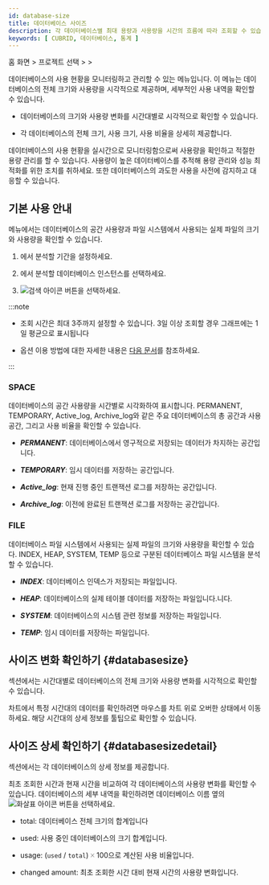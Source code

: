 ```yaml
---
id: database-size
title: 데이터베이스 사이즈
description: 각 데이터베이스별 최대 용량과 사용량을 시간의 흐름에 따라 조회할 수 있습니다.
keywords: [ CUBRID, 데이터베이스, 통계 ]
---
```


홈 화면 &gt; 프로젝트 선택 &gt; <Cmdname sid="side_reportStat" className="uitext" /> &gt; <Cmdname sid="side_dbSize" className="uitext" />

데이터베이스의 사용 현황을 모니터링하고 관리할 수 있는 메뉴입니다. 이 메뉴는 데이터베이스의 전체 크기와 사용량을 시각적으로 제공하며, 세부적인 사용 내역을 확인할 수 있습니다.

* 데이터베이스의 크기와 사용량 변화를 시간대별로 시각적으로 확인할 수 있습니다.

* 각 데이터베이스의 전체 크기, 사용 크기, 사용 비율을 상세히 제공합니다.

데이터베이스의 사용 현황을 실시간으로 모니터링함으로써 사용량을 확인하고 적절한 용량 관리를 할 수 있습니다. 사용량이 높은 데이터베이스를 추적해 용량 관리와 성능 최적화를 위한 조치를 취하세요. 또한 데이터베이스의 과도한 사용을 사전에 감지하고 대응할 수 있습니다.

## 기본 사용 안내

<Cmdname sid="side_dbSize" className="uitext" /> 메뉴에서는 데이터베이스의 공간 사용량과 파일 시스템에서 사용되는 실제 파일의 크기와 사용량을 확인할 수 있습니다.

1. <Cmdname sid="time" className="uitext" />에서 분석할 기간을 설정하세요.

2. <Cmdname sid="instance" className="uitext" />에서 분석할 데이터베이스 인스턴스를 선택하세요.

3. ![검색 아이콘](/img/ico-btn-search.png) 버튼을 선택하세요.

:::note

* 조회 시간은 최대 3주까지 설정할 수 있습니다. 3일 이상 조회할 경우 그래프에는 1일 평균으로 표시됩니다

* <Cmdname sid="time" className="uitext" /> 옵션 이용 방법에 대한 자세한 내용은 [다음 문서](usage-ui#timeselector)를 참조하세요.

:::

### SPACE

데이터베이스의 공간 사용량을 시간별로 시각화하여 표시합니다. PERMANENT, TEMPORARY, Active_log, Archive_log와 같은 주요 데이터베이스의 총 공간과 사용 공간, 그리고 사용 비율을 확인할 수 있습니다.

<ImgLang img='db-stat-table-space-cubrid.png' desc='Database size' />

* ***PERMANENT***: 데이터베이스에서 영구적으로 저장되는 데이터가 차지하는 공간입니다.

* ***TEMPORARY***: 임시 데이터를 저장하는 공간입니다.

* ***Active_log***: 현재 진행 중인 트랜잭션 로그를 저장하는 공간입니다.

* ***Archive_log***: 이전에 완료된 트랜잭션 로그를 저장하는 공간입니다.

### FILE

데이터베이스 파일 시스템에서 사용되는 실제 파일의 크기와 사용량을 확인할 수 있습다. INDEX, HEAP, SYSTEM, TEMP 등으로 구분된 데이터베이스 파일 시스템을 분석할 수 있습니다.

<ImgLang img='db-stat-table-space-file-cubrid.png' desc='Database size' />

* ***INDEX***: 데이터베이스 인덱스가 저장되는 파일입니다.

* ***HEAP***: 데이터베이스의 실제 테이블 데이터를 저장하는 파일입니다.니다.

* ***SYSTEM***: 데이터베이스의 시스템 관련 정보를 저장하는 파일입니다.

* ***TEMP***: 임시 데이터를 저장하는 파일입니다.

## 사이즈 변화 확인하기 {#databasesize}

<Cmdname sid="TTL06025" className="uitext" /> 섹션에서는 시간대별로 데이터베이스의 전체 크기와 사용량 변화를 시각적으로 확인할 수 있습니다.

<ImgLang img="db-stat-table-space-check-trend-cubrid.png" desc="Database size" />

차트에서 특정 시간대의 데이터를 확인하려면 마우스를 차트 위로 오버한 상태에서 이동하세요. 해당 시간대의 상세 정보를 툴팁으로 확인할 수 있습니다.

## 사이즈 상세 확인하기 {#databasesizedetail}

<Cmdname sid="TTL06026" className="uitext" /> 섹션에서는 각 데이터베이스의 상세 정보를 제공합니다.

<ImgLang img="db-stat-table-space-size-details-cubrid.png" desc="Database size" />

최초 조회한 시간과 현재 시간을 비교하여 각 데이터베이스의 사용량 변화를 확인할 수 있습니다. 데이터베이스의 세부 내역을 확인하려면 데이터베이스 이름 옆의 ![화살표 아이콘](/img/ic-caret-right.svg) 버튼을 선택하세요.

* <UI>total</UI>: 데이터베이스 전체 크기의 합계입니다

* <UI>used</UI>: 사용 중인 데이터베이스의 크기 합계입니다.

* <UI>usage</UI>: (`used` / `total`) 🞨 100으로 계산된 사용 비율입니다.

* <UI>changed amount</UI>: 최초 조회한 시간 대비 현재 시간의 사용량 변화입니다.